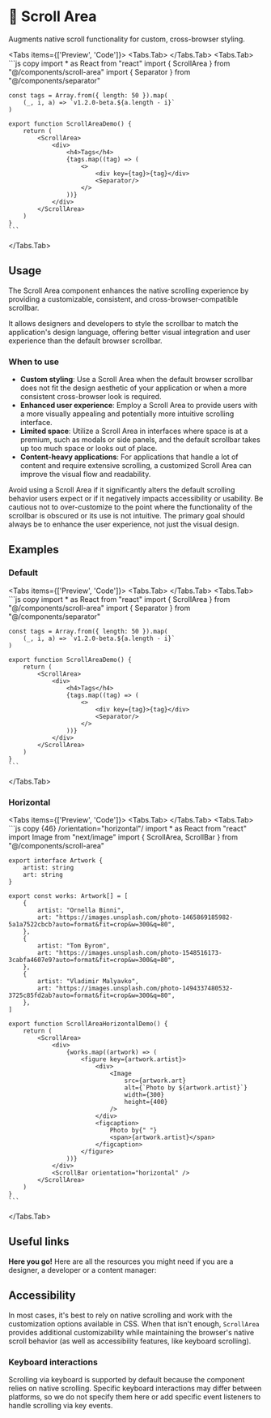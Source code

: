 
# 💠 Scroll Area

Augments native scroll functionality for custom, cross-browser styling.

<Tabs items={['Preview', 'Code']}>
  <Tabs.Tab>
    <ScrollAreaPreview />
  </Tabs.Tab>
  <Tabs.Tab>
    ```js copy 
    import * as React from "react"
    import { ScrollArea } from "@/components/scroll-area"
    import { Separator } from "@/components/separator"
    
    const tags = Array.from({ length: 50 }).map(
        (_, i, a) => `v1.2.0-beta.${a.length - i}`
    )
    
    export function ScrollAreaDemo() {
        return (
            <ScrollArea>
                <div>
                    <h4>Tags</h4>
                    {tags.map((tag) => (
                        <>
                            <div key={tag}>{tag}</div>
                            <Separator/>
                        </>
                    ))}
                </div>
            </ScrollArea>
        )
    }
    ```
  </Tabs.Tab>
</Tabs>

## Usage

The Scroll Area component enhances the native scrolling experience by providing a customizable, consistent, and cross-browser-compatible scrollbar. 

It allows designers and developers to style the scrollbar to match the application's design language, offering better visual integration and user experience than the default browser scrollbar.

### When to use
- **Custom styling**: Use a Scroll Area when the default browser scrollbar does not fit the design aesthetic of your application or when a more consistent cross-browser look is required.
- **Enhanced user experience**: Employ a Scroll Area to provide users with a more visually appealing and potentially more intuitive scrolling interface.
- **Limited space**: Utilize a Scroll Area in interfaces where space is at a premium, such as modals or side panels, and the default scrollbar takes up too much space or looks out of place.
- **Content-heavy applications**: For applications that handle a lot of content and require extensive scrolling, a customized Scroll Area can improve the visual flow and readability.

Avoid using a Scroll Area if it significantly alters the default scrolling behavior users expect or if it negatively impacts accessibility or usability. Be cautious not to over-customize to the point where the functionality of the scrollbar is obscured or its use is not intuitive. The primary goal should always be to enhance the user experience, not just the visual design.

## Examples

### Default

<Tabs items={['Preview', 'Code']}>
  <Tabs.Tab>
    <ScrollAreaPreview />
  </Tabs.Tab>
  <Tabs.Tab>
    ```js copy 
    import * as React from "react"
    import { ScrollArea } from "@/components/scroll-area"
    import { Separator } from "@/components/separator"
    
    const tags = Array.from({ length: 50 }).map(
        (_, i, a) => `v1.2.0-beta.${a.length - i}`
    )
    
    export function ScrollAreaDemo() {
        return (
            <ScrollArea>
                <div>
                    <h4>Tags</h4>
                    {tags.map((tag) => (
                        <>
                            <div key={tag}>{tag}</div>
                            <Separator/>
                        </>
                    ))}
                </div>
            </ScrollArea>
        )
    }
    ```
  </Tabs.Tab>
</Tabs>

### Horizontal

<Tabs items={['Preview', 'Code']}>
  <Tabs.Tab>
    <ScrollAreaHorizontal />
  </Tabs.Tab>
  <Tabs.Tab>
    ```js copy {46} /orientation="horizontal"/
    import * as React from "react"
    import Image from "next/image"
    import { ScrollArea, ScrollBar } from "@/components/scroll-area"
    
    export interface Artwork {
        artist: string
        art: string
    }
    
    export const works: Artwork[] = [
        {
            artist: "Ornella Binni",
            art: "https://images.unsplash.com/photo-1465869185982-5a1a7522cbcb?auto=format&fit=crop&w=300&q=80",
        },
        {
            artist: "Tom Byrom",
            art: "https://images.unsplash.com/photo-1548516173-3cabfa4607e9?auto=format&fit=crop&w=300&q=80",
        },
        {
            artist: "Vladimir Malyavko",
            art: "https://images.unsplash.com/photo-1494337480532-3725c85fd2ab?auto=format&fit=crop&w=300&q=80",
        },
    ]
    
    export function ScrollAreaHorizontalDemo() {
        return (
            <ScrollArea>
                <div>
                    {works.map((artwork) => (
                        <figure key={artwork.artist}>
                            <div>
                                <Image
                                    src={artwork.art}
                                    alt={`Photo by ${artwork.artist}`}
                                    width={300}
                                    height={400}
                                />
                            </div>
                            <figcaption>
                                Photo by{" "}
                                <span>{artwork.artist}</span>
                            </figcaption>
                        </figure>
                    ))}
                </div>
                <ScrollBar orientation="horizontal" />
            </ScrollArea>
        )
    }
    ```
  </Tabs.Tab>
</Tabs>


## Useful links

**Here you go!** Here are all the resources you might need if you are a designer, a developer or a content manager:

<Cards className='mt-8'>
  <Card
    title="🤖 Storybook"
    href="https://main--653e613f4feb85c1b6467ba7.chromatic.com/?path=/docs/components-scrollarea--documentation"
  />
  <Card
    title="🪄 Figma"
    href="https://www.figma.com/file/acdO58jx9zgGfkKu6htrx2/%F0%9F%94%B5-Fusillo-Design-System?type=design&node-id=540%3A8874&mode=design&t=BNqih1pZMuav038B-1"
  />
</Cards>

## Accessibility

In most cases, it's best to rely on native scrolling and work with the customization options available in CSS. When that isn't enough, `ScrollArea` provides additional customizability while maintaining the browser's native scroll behavior (as well as accessibility features, like keyboard scrolling).

### Keyboard interactions

Scrolling via keyboard is supported by default because the component relies on native scrolling. Specific keyboard interactions may differ between platforms, so we do not specify them here or add specific event listeners to handle scrolling via key events.